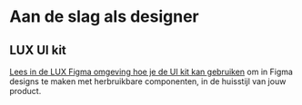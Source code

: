 
<Meta title="Aan de slag/Ontwerpen/Aan de slag" />

# Aan de slag als designer

## LUX UI kit

[Lees in de LUX Figma omgeving hoe je de UI kit kan gebruiken](https://www.figma.com/design/515tboh6xpSNziwQu6WyAy/LUX---UI-kit?m=auto&node-id=265-14201) om in Figma designs te maken met herbruikbare componenten, in de huisstijl van jouw product.
